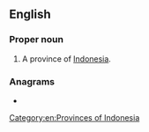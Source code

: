 ==English==
{{wikipedia}}

===Proper noun===
{{en-proper noun}}

# A province of [[Indonesia]].

===Anagrams===
* {{anagrams|en|-uria|IARU|auri-}}

[[Category:en:Provinces of Indonesia]]